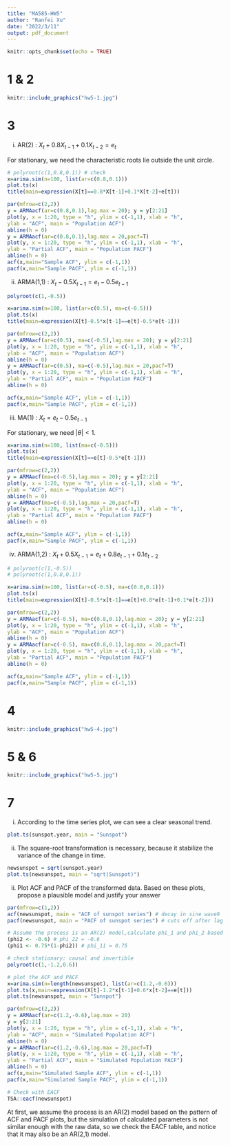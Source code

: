 ---
title: "MA585-HW5"
author: "Ranfei Xu"
date: "2022/3/11"
output: pdf_document
---

```{r setup, include=FALSE, warning=FALSE, message=FALSE}
knitr::opts_chunk$set(echo = TRUE)
```


# 1 & 2

```{r, out.width = '90%'}
knitr::include_graphics("hw5-1.jpg")
```


# 3

(i) AR(2) : $X_t + 0.8X_{t-1} + 0.1X_{t-2} = e_t$

For stationary, we need the characteristic roots lie outside the unit circle.

```{r}
# polyroot(c(1,0.8,0.1)) # check
x=arima.sim(n=100, list(ar=c(0.8,0.1)))
plot.ts(x)
title(main=expression(X[t]==0.8*X[t-1]+0.1*X[t-2]+e[t]))

par(mfrow=c(2,2))
y = ARMAacf(ar=c(0.8,0.1),lag.max = 20); y = y[2:21]
plot(y, x = 1:20, type = "h", ylim = c(-1,1), xlab = "h",
ylab = "ACF", main = "Population ACF")
abline(h = 0)
y = ARMAacf(ar=c(0.8,0.1),lag.max = 20,pacf=T)
plot(y, x = 1:20, type = "h", ylim = c(-1,1), xlab = "h",
ylab = "Partial ACF", main = "Population PACF")
abline(h = 0)
acf(x,main="Sample ACF", ylim = c(-1,1))
pacf(x,main="Sample PACF", ylim = c(-1,1))

```

(ii) ARMA(1,1) : $X_t - 0.5X_{t-1}= e_t - 0.5e_{t-1}$
```{r}
polyroot(c(1,-0.5))

x=arima.sim(n=100, list(ar=c(0.5), ma=c(-0.5)))
plot.ts(x)
title(main=expression(X[t]-0.5*x[t-1]==e[t]-0.5*e[t-1]))

par(mfrow=c(2,2))
y = ARMAacf(ar=c(0.5), ma=c(-0.5),lag.max = 20); y = y[2:21]
plot(y, x = 1:20, type = "h", ylim = c(-1,1), xlab = "h",
ylab = "ACF", main = "Population ACF")
abline(h = 0)
y = ARMAacf(ar=c(0.5), ma=c(-0.5),lag.max = 20,pacf=T)
plot(y, x = 1:20, type = "h", ylim = c(-1,1), xlab = "h",
ylab = "Partial ACF", main = "Population PACF")
abline(h = 0)

acf(x,main="Sample ACF", ylim = c(-1,1))
pacf(x,main="Sample PACF", ylim = c(-1,1))
```

(iii) MA(1) : $X_t = e_t-0.5e_{t-1}$ 

For stationary, we need $|\theta| <1$.
```{r}
x=arima.sim(n=100, list(ma=c(-0.5)))
plot.ts(x)
title(main=expression(X[t]==e[t]-0.5*e[t-1]))

par(mfrow=c(2,2))
y = ARMAacf(ma=c(-0.5),lag.max = 20); y = y[2:21]
plot(y, x = 1:20, type = "h", ylim = c(-1,1), xlab = "h",
ylab = "ACF", main = "Population ACF")
abline(h = 0)
y = ARMAacf(ma=c(-0.5),lag.max = 20,pacf=T)
plot(y, x = 1:20, type = "h", ylim = c(-1,1), xlab = "h",
ylab = "Partial ACF", main = "Population PACF")
abline(h = 0)

acf(x,main="Sample ACF", ylim = c(-1,1))
pacf(x,main="Sample PACF", ylim = c(-1,1))
```

(iv) ARMA(1,2) : $X_t+0.5X_{t-1} = e_t+0.8e_{t-1}+0.1e_{t-2}$
```{r}
# polyroot(c(1,-0.5))
# polyroot(c(1,0.8,0.1))

x=arima.sim(n=100, list(ar=c(-0.5), ma=c(0.8,0.1)))
plot.ts(x)
title(main=expression(X[t]-0.5*x[t-1]==e[t]+0.8*e[t-1]+0.1*e[t-2]))

par(mfrow=c(2,2))
y = ARMAacf(ar=c(-0.5), ma=c(0.8,0.1),lag.max = 20); y = y[2:21]
plot(y, x = 1:20, type = "h", ylim = c(-1,1), xlab = "h",
ylab = "ACF", main = "Population ACF")
abline(h = 0)
y = ARMAacf(ar=c(-0.5), ma=c(0.8,0.1),lag.max = 20,pacf=T)
plot(y, x = 1:20, type = "h", ylim = c(-1,1), xlab = "h",
ylab = "Partial ACF", main = "Population PACF")
abline(h = 0)

acf(x,main="Sample ACF", ylim = c(-1,1))
pacf(x,main="Sample PACF", ylim = c(-1,1))
```


# 4

```{r}
knitr::include_graphics("hw5-4.jpg")
```

# 5 & 6

```{r}
knitr::include_graphics("hw5-5.jpg")
```


# 7

(i) According to the time series plot, we can see a clear seasonal trend.
```{r}
plot.ts(sunspot.year, main = "Sunspot")
```


(ii) The square-root transformation is necessary, because it stabilize the variance of the change in time.
```{r}
newsunspot = sqrt(sunspot.year)
plot.ts(newsunspot, main = "sqrt(Sunspot)")
```

(ii) Plot ACF and PACF of the transformed data. Based on these plots, propose a plausible model and justify your answer
```{r}
par(mfrow=c(1,2))
acf(newsunspot, main = "ACF of sunspot series") # decay in sine wave9
pacf(newsunspot, main = "PACF of sunspot series") # cuts off after lag 2

# Assume the process is an AR(2) model,calculate phi_1 and phi_2 based on phi_11 and phi_22,
(phi2 <- -0.6) # phi_22 = -0.6
(phi1 <- 0.75*(1-phi2)) # phi_11 = 0.75

# check stationary: causal and invertible
polyroot(c(1,-1.2,0.6))

# plot the ACF and PACF
x=arima.sim(n=length(newsunspot), list(ar=c(1.2,-0.6)))
plot.ts(x,main=expression(X[t]-1.2*x[t-1]+0.6*x[t-2]==e[t]))
plot.ts(newsunspot, main = "Sunspot")

par(mfrow=c(2,2))
y = ARMAacf(ar=c(1.2,-0.6),lag.max = 20)
y = y[2:21]
plot(y, x = 1:20, type = "h", ylim = c(-1,1), xlab = "h",
ylab = "ACF", main = "Simulated Population ACF")
abline(h = 0)
y = ARMAacf(ar=c(1.2,-0.6),lag.max = 20,pacf=T)
plot(y, x = 1:20, type = "h", ylim = c(-1,1), xlab = "h",
ylab = "Partial ACF", main = "Simulated Population PACF")
abline(h = 0)
acf(x,main="Simulated Sample ACF", ylim = c(-1,1))
pacf(x,main="Simulated Sample PACF", ylim = c(-1,1))

# Check with EACF
TSA::eacf(newsunspot)
```
At first, we assume the process is an AR(2) model based on the pattern of ACF and PACF plots, but the simulation of calculated parameters is not similar enough with the raw data, so we check the EACF table, and notice that it may also be an AR(2,1) model.
